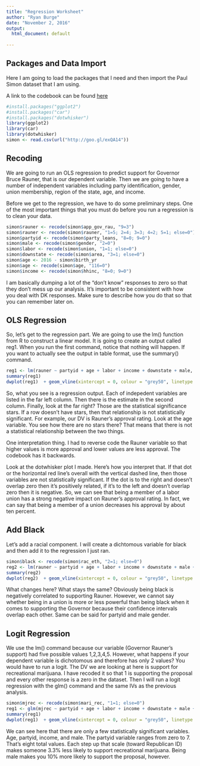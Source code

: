 ```yaml
---
title: "Regression Worksheet"
author: "Ryan Burge"
date: "November 2, 2016"
output:
  html_document: default
  
---
```


## Packages and Data Import

Here I am going to load the packages that I need and then import the Paul Simon dataset that I am using. 

A link to the codebook can be found [here](https://goo.gl/Ic2e25)

```r
#install.packages("ggplot2")
#install.packages("car")
#install.packages("dotwhisker")
library(ggplot2)
library(car)
library(dotwhisker)
simon <- read.csv(url("http://goo.gl/exQA14"))
```

## Recoding

We are going to run an OLS regression to predict support for Governor Bruce Rauner, that is our dependent variable. Then we are going to have a number of independent variables including party identification, gender, union membership, region of the state, age, and income. 

Before we get to the regression, we have to do some preliminary steps. One of the most important things that you must do before you run a regression is to clean your data. 

```r
simon$rauner <- recode(simon$app_gov_rau, "9=3")
simon$rauner <- recode(simon$rauner, "1=5; 2=4; 3=3; 4=2; 5=1; else=0")
simon$partyid <- recode(simon$party_leans, "8=0; 9=0")
simon$male <- recode(simon$gender, "2=0")
simon$labor <- recode(simon$union, "1=1; else=0")
simon$downstate <- recode(simon$area, "3=1; else=0")
simon$age <- 2016 - simon$birth_yr
simon$age <- recode(simon$age, "116=0")
simon$income <- recode(simon$hhinc, "8=0; 9=0")

```

I am basically dumping a lot of the "don't know" responses to zero so that they don't mess up our analysis. It's important to be consistent with how you deal with DK responses. Make sure to describe how you do that so that you can remember later on. 

## OLS Regression

So, let's get to the regression part. We are going to use the lm() function from R to construct a linear model. It is going to create an output called reg1. When you run the first command, notice that nothing will happen. If you want to actually see the output in table format, use the summary() command. 

```r
reg1 <- lm(rauner ~ partyid + age + labor + income + downstate + male, data = simon)
summary(reg1)
dwplot(reg1)  + geom_vline(xintercept = 0, colour = "grey50", linetype = 2)

```

So, what you see is a regression output. Each of indepedent variables are listed in the far left column. Then there is the estimate in the second column. Finally, look at the far right? Those are the statistical significance stars. If a row doesn't have stars, then that relationship is not statistically significant. For example, our DV is Rauner's approval rating. Look at the age variable. You see how there are no stars there? That means that there is not a statistical relationship between the two things. 

One interpretation thing. I had to reverse code the Rauner variable so that higher values is more approval and lower values are less approval. The codebook has it backwards. 

Look at the dotwhisker plot I made. Here's how you interpret that. If that dot or the horizontal red line's overall with the vertical dashed line, then those variables are not statistically significant. If the dot is to the right and doesn't overlap zero then it's positively related, if it's to the left and doesn't overlap zero then it is negative. So, we can see that being a member of a labor union has a strong negative impact on Rauner's approval rating. In fact, we can say that being a member of a union decreases his approval by about ten percent. 

## Add Black

Let's add a racial component. I will create a dichtomous variable for black and then add it to the regression I just ran. 

```r
simon$black <- recode(simon$rac_eth, "2=1; else=0")
reg2 <- lm(rauner ~ partyid + age + labor + income + downstate + male + black, data = simon)
summary(reg2)
dwplot(reg2)  + geom_vline(xintercept = 0, colour = "grey50", linetype = 2)


```

What changes here? What stays the same? Obviously being black is negatively correlated to supporting Rauner. However, we cannot say whether being in a union is more or less powerful than being black when it comes to supporting the Governor because their confidence intervals overlap each other. Same can be said for partyid and male gender. 

## Logit Regression 

We use the lm() command because our variable (Governor Rauner's support) had five possible values 1,2,3,4,5. However, what happens if your dependent variable is dichotomous and therefore has only 2 values? You would have to run a logit. The DV we are looking at here is support for recreational marijuana. I have recoded it so that 1 is supporting the proposal and every other response is a zero in the dataset. Then I will run a logit regression with the glm() command and the same IVs as the previous analysis. 


```r
simon$mjrec <- recode(simon$mari_rec, "1=1; else=0")
reg1 <- glm(mjrec ~ partyid + age + labor + income + downstate + male + black, data = simon)
summary(reg1)
dwplot(reg1)  + geom_vline(xintercept = 0, colour = "grey50", linetype = 2)
```

We can see here that there are only a few statistically significant variables. Age, partyid, income, and male. The partyid variable ranges from zero to 7. That's eight total values. Each step up that scale (toward Republican ID) makes someone 3.3% less likely to support recreational marijuana. Being male makes you 10% more likely to support the proposal, however. 
